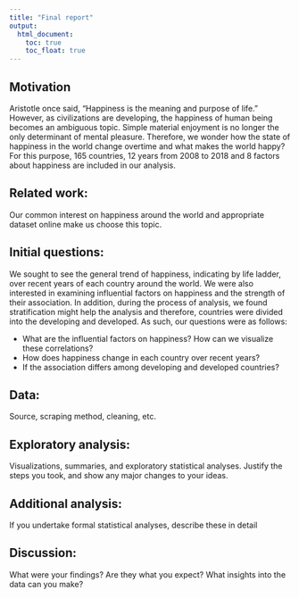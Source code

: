 ```yaml
---
title: "Final report"
output: 
  html_document:
    toc: true
    toc_float: true
---
```

## Motivation

Aristotle once said, “Happiness is the meaning and purpose of life.” However, as civilizations are developing, the happiness of human being becomes an ambiguous topic. Simple material enjoyment is no longer the only determinant of mental pleasure. Therefore, we wonder how the state of happiness in the world change overtime and what makes the world happy? For this purpose, 165 countries, 12 years from 2008 to 2018 and 8 factors about happiness are included in our analysis. 

## Related work: 

Our common interest on happiness around the world and appropriate dataset online make us choose this topic. 

## Initial questions: 

We sought to see the general trend of happiness, indicating by life ladder, over recent years of each country around the world. We were also interested in examining influential factors on happiness  and the strength of their association. In addition, during the process of analysis, we found stratification might help the analysis and therefore, countries were divided into the developing and developed. As such, our questions were as follows:

* What are the influential factors on happiness? How can we visualize these correlations?
* How does happiness change in each country over recent years?
* If the association differs among developing and developed countries?

## Data: 

Source, scraping method, cleaning, etc.

## Exploratory analysis: 

Visualizations, summaries, and  exploratory statistical analyses. Justify the steps you took, and show any major changes to your ideas.

## Additional analysis: 

If you undertake formal statistical analyses, describe these in detail

## Discussion:

What were your findings? Are they what you expect? What insights into the data can you make?

